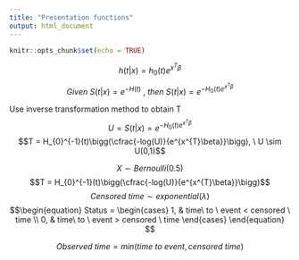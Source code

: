 ```yaml
---
title: "Presentation functions"
output: html_document
---
```


```r
knitr::opts_chunk$set(echo = TRUE)
```

$$h(t|x) = h_{0}(t)e^{x^{T}\beta}$$
$$Given \ S(t|x) = e^{-H(t)}\ , \ then\ S(t|x) = e^{-H_{0}(t)e^{x^{T}\beta}}$$

Use inverse transformation method to obtain T
$$ U = S(t|x) = e^{-H_{0}(t)e^{x^{T}\beta}}$$
$$T = H_{0}^{-1}(t)\bigg(\cfrac{-log(U)}{e^{x^{T}\beta}}\bigg), \ U \sim U(0,1)$$

$$X \sim Bernoulli(0.5)$$
$$T = H_{0}^{-1}(t)\bigg(\cfrac{-log(U)}{e^{x^{T}\beta}}\bigg)$$
$$Censored\ time \sim exponential(\lambda)$$
$$\begin{equation}
    Status = 
    \begin{cases}
      1, & time\ to \ event < censored \ time \\
      0, & time\ to \ event > censored \ time
    \end{cases}
  \end{equation}
  $$
  
$$Observed \ time = min(time \ to \ event, censored \ time)$$
  
  